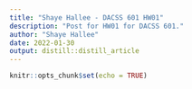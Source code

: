 ---
title: "Shaye Hallee - DACSS 601 HW01"
description: "Post for HW01 for DACSS 601."
author: "Shaye Hallee"
date: 2022-01-30
output: distill::distill_article
---


```{r setup, include=FALSE}
knitr::opts_chunk$set(echo = TRUE)
```
